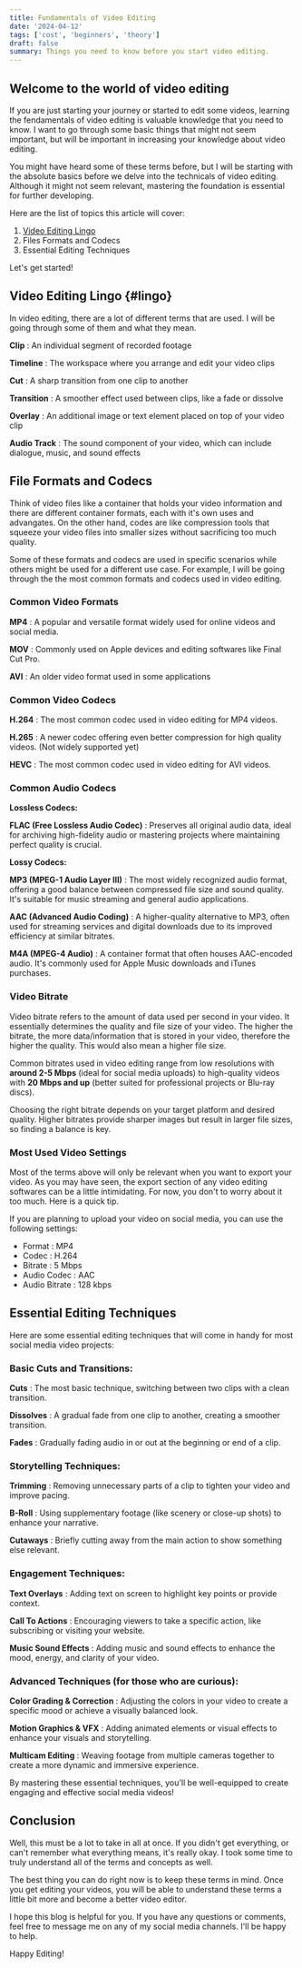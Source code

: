 ```yaml
---
title: Fundamentals of Video Editing
date: '2024-04-12'
tags: ['cost', 'beginners', 'theory']
draft: false
summary: Things you need to know before you start video editing.
---
```


## Welcome to the world of **video editing**

If you are just starting your journey or started to edit some videos, learning the fendamentals of video editing is valuable knowledge that you need to know. I want to go through some basic things that might not seem important, but will be important in increasing your knowledge about video editing.

You might have heard some of these terms before, but I will be starting with the absolute basics before we delve into the technicals of video editing. Although it might not seem relevant, mastering the foundation is essential for further developing. 

Here are the list of topics this article will cover:
1. [Video Editing Lingo](#lingo)
2. Files Formats and Codecs
3. Essential Editing Techniques

Let's get started!

## Video Editing Lingo {#lingo}

In video editing, there are a lot of different terms that are used. I will be going through some of them and what they mean.

**Clip**
: An individual segment of recorded footage

**Timeline**
: The workspace where you arrange and edit your video clips

**Cut**
: A sharp transition from one clip to another

**Transition**
: A smoother effect used between clips, like a fade or dissolve

**Overlay**
: An additional image or text element placed on top of your video clip

**Audio Track**
: The sound component of your video, which can include dialogue, music, and sound effects

## File Formats and Codecs

Think of video files like a container that holds your video information and there are different container formats, each with it's own uses and advangates. On the other hand, codes are like compression tools that squeeze your video files into smaller sizes without sacrificing too much quality.

Some of these formats and codecs are used in specific scenarios while others might be used for a different use case. For example, I will be going through the the most common formats and codecs used in video editing.

### Common Video Formats

**MP4**
: A popular and versatile format widely used for online videos and social media.

**MOV**
: Commonly used on Apple devices and editing softwares like Final Cut Pro.

**AVI**
: An older video format used in some applications

### Common Video Codecs

**H.264**
: The most common codec used in video editing for MP4 videos. 

**H.265**
: A newer codec offering even better compression for high quality videos. (Not widely supported yet)

**HEVC**
: The most common codec used in video editing for AVI videos.

### Common Audio Codecs

**Lossless Codecs:**

**FLAC (Free Lossless Audio Codec)**
: Preserves all original audio data, ideal for archiving high-fidelity audio or mastering projects where maintaining perfect quality is crucial.

**Lossy Codecs:**

**MP3 (MPEG-1 Audio Layer III)**
: The most widely recognized audio format, offering a good balance between compressed file size and sound quality. It's suitable for music streaming and general audio applications.

**AAC (Advanced Audio Coding)**
: A higher-quality alternative to MP3, often used for streaming services and digital downloads due to its improved efficiency at similar bitrates.

**M4A (MPEG-4 Audio)**
: A container format that often houses AAC-encoded audio. It's commonly used for Apple Music downloads and iTunes purchases.

### Video Bitrate

Video bitrate refers to the amount of data used per second in your video. It essentially determines the quality and file size of your video. The higher the bitrate, the more data/information that is stored in your video, therefore the higher the quality. This would also mean a higher file size.

Common bitrates used in video editing range from low resolutions with **around 2-5 Mbps** (ideal for social media uploads) to high-quality videos with **20 Mbps and up** (better suited for professional projects or Blu-ray discs). 

Choosing the right bitrate depends on your target platform and desired quality. Higher bitrates provide sharper images but result in larger file sizes, so finding a balance is key. 

### Most Used Video Settings

Most of the terms above will only be relevant when you want to export your video. As you may have seen, the export section of any video editing softwares can be a little intimidating. For now, you don't to worry about it too much. Here is a quick tip.

If you are planning to upload your video on social media, you can use the following settings:

- Format : MP4
- Codec : H.264
- Bitrate : 5 Mbps
- Audio Codec : AAC
- Audio Bitrate : 128 kbps

## Essential Editing Techniques

Here are some essential editing techniques that will come in handy for most social media video projects:

### Basic Cuts and Transitions:

**Cuts** 
: The most basic technique, switching between two clips with a clean transition.

**Dissolves**
: A gradual fade from one clip to another, creating a smoother transition.

**Fades**
: Gradually fading audio in or out at the beginning or end of a clip.


### Storytelling Techniques:

**Trimming**
: Removing unnecessary parts of a clip to tighten your video and improve pacing.

**B-Roll**
: Using supplementary footage (like scenery or close-up shots) to enhance your narrative.

**Cutaways**
: Briefly cutting away from the main action to show something else relevant.


### Engagement Techniques:

**Text Overlays**
: Adding text on screen to highlight key points or provide context.

**Call To Actions**
: Encouraging viewers to take a specific action, like subscribing or visiting your website.

**Music Sound Effects**
: Adding music and sound effects to enhance the mood, energy, and clarity of your video.


### Advanced Techniques (for those who are curious):

**Color Grading & Correction**
: Adjusting the colors in your video to create a specific mood or achieve a visually balanced look.

**Motion Graphics & VFX**
: Adding animated elements or visual effects to enhance your visuals and storytelling.

**Multicam Editing**
: Weaving footage from multiple cameras together to create a more dynamic and immersive experience. 


By mastering these essential techniques, you'll be well-equipped to create engaging and effective social media videos! 

## Conclusion

Well, this must be a lot to take in all at once. If you didn't get everything, or can't remember what everything means, it's really okay. I took some time to truly understand all of the terms and concepts as well. 

The best thing you can do right now is to keep these terms in mind. Once you get editing your videos, you will be able to understand these terms a little bit more and become a better video editor.

I hope this blog is helpful for you. If you have any questions or comments, feel free to message me on any of my social media channels. I'll be happy to help. 

Happy Editing!